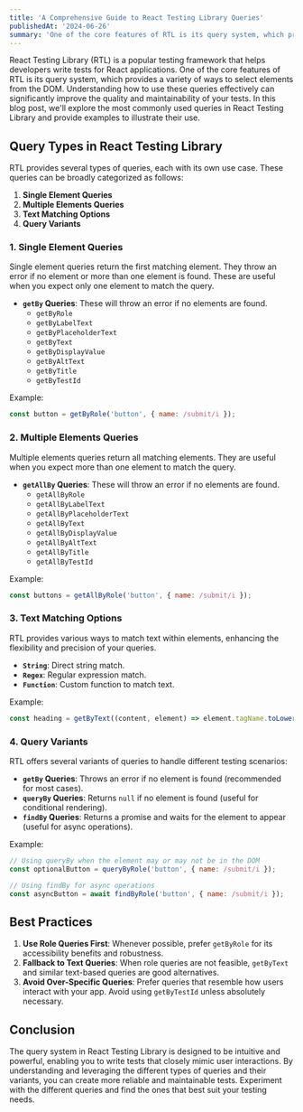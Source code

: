 ```yaml
---
title: 'A Comprehensive Guide to React Testing Library Queries'
publishedAt: '2024-06-26'
summary: 'One of the core features of RTL is its query system, which provides a variety of ways to select elements from the DOM.'
---
```



React Testing Library (RTL) is a popular testing framework that helps developers write tests for React applications. One of the core features of RTL is its query system, which provides a variety of ways to select elements from the DOM. Understanding how to use these queries effectively can significantly improve the quality and maintainability of your tests. In this blog post, we'll explore the most commonly used queries in React Testing Library and provide examples to illustrate their use.

## Query Types in React Testing Library

RTL provides several types of queries, each with its own use case. These queries can be broadly categorized as follows:

1. **Single Element Queries**
2. **Multiple Elements Queries**
3. **Text Matching Options**
4. **Query Variants**

### 1. Single Element Queries

Single element queries return the first matching element. They throw an error if no element or more than one element is found. These are useful when you expect only one element to match the query.

- **`getBy` Queries**: These will throw an error if no elements are found.
  - `getByRole`
  - `getByLabelText`
  - `getByPlaceholderText`
  - `getByText`
  - `getByDisplayValue`
  - `getByAltText`
  - `getByTitle`
  - `getByTestId`

Example:
```javascript
const button = getByRole('button', { name: /submit/i });
```

### 2. Multiple Elements Queries

Multiple elements queries return all matching elements. They are useful when you expect more than one element to match the query.

- **`getAllBy` Queries**: These will throw an error if no elements are found.
  - `getAllByRole`
  - `getAllByLabelText`
  - `getAllByPlaceholderText`
  - `getAllByText`
  - `getAllByDisplayValue`
  - `getAllByAltText`
  - `getAllByTitle`
  - `getAllByTestId`

Example:
```javascript
const buttons = getAllByRole('button', { name: /submit/i });
```

### 3. Text Matching Options

RTL provides various ways to match text within elements, enhancing the flexibility and precision of your queries.

- **`String`**: Direct string match.
- **`Regex`**: Regular expression match.
- **`Function`**: Custom function to match text.

Example:
```javascript
const heading = getByText((content, element) => element.tagName.toLowerCase() === 'h1' && content.startsWith('Welcome'));
```

### 4. Query Variants

RTL offers several variants of queries to handle different testing scenarios:

- **`getBy` Queries**: Throws an error if no element is found (recommended for most cases).
- **`queryBy` Queries**: Returns `null` if no element is found (useful for conditional rendering).
- **`findBy` Queries**: Returns a promise and waits for the element to appear (useful for async operations).

Example:
```javascript
// Using queryBy when the element may or may not be in the DOM
const optionalButton = queryByRole('button', { name: /submit/i });

// Using findBy for async operations
const asyncButton = await findByRole('button', { name: /submit/i });
```

## Best Practices

1. **Use Role Queries First**: Whenever possible, prefer `getByRole` for its accessibility benefits and robustness.
2. **Fallback to Text Queries**: When role queries are not feasible, `getByText` and similar text-based queries are good alternatives.
3. **Avoid Over-Specific Queries**: Prefer queries that resemble how users interact with your app. Avoid using `getByTestId` unless absolutely necessary.

## Conclusion

The query system in React Testing Library is designed to be intuitive and powerful, enabling you to write tests that closely mimic user interactions. By understanding and leveraging the different types of queries and their variants, you can create more reliable and maintainable tests. Experiment with the different queries and find the ones that best suit your testing needs.